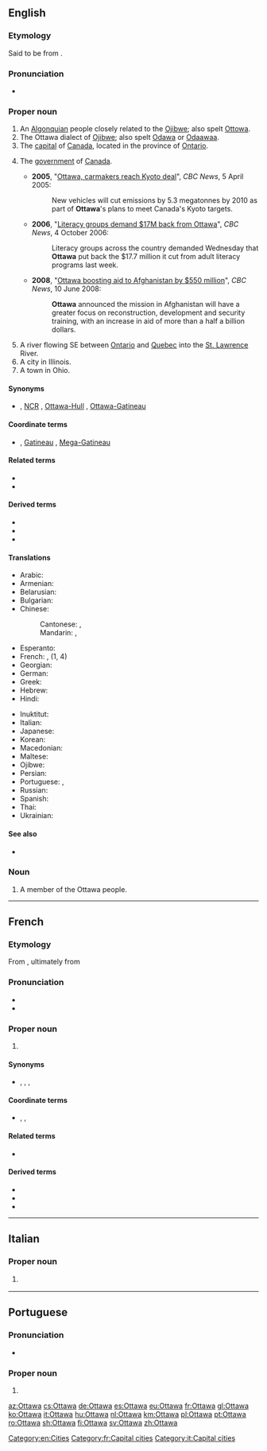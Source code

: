 {{also|Òttawa}}
==English==
{{wikipedia|lang=en}}

===Etymology===
Said to be from {{etyl|oj|en}} {{m|oj|odaawaa||traders}}.

===Pronunciation===
* {{IPA|/ˈɒtəwə/|lang=en}}

===Proper noun===
{{en-proper noun}}

# An [[Algonquian]] people closely related to the [[Ojibwe]]; also spelt [[Ottowa]].
# The Ottawa dialect of [[Ojibwe]]; also spelt [[Odawa]] or [[odaawaa|Odaawaa]].
# The [[capital]] of [[Canada]], located in the province of [[Ontario]].
# {{lb|en|by [[synecdoche]]}} The [[government]] of [[Canada]].
#* '''2005''', "[http://www.cbc.ca/news/canada/story/2005/03/23/car-emissions040323.html Ottawa, carmakers reach Kyoto deal]", ''CBC News'', 5 April 2005:
#*: New vehicles will cut emissions by 5.3 megatonnes by 2010 as part of '''Ottawa''''s plans to meet Canada's Kyoto targets.
#* '''2006''', "[http://www.cbc.ca/news/canada/story/2006/10/04/literacy-cuts.html Literacy groups demand $17M back from Ottawa]", ''CBC News'', 4 October 2006:
#*: Literacy groups across the country demanded Wednesday that '''Ottawa''' put back the $17.7 million it cut from adult literacy programs last week.
#* '''2008''', "[http://www.cbc.ca/news/canada/story/2008/06/10/afghanistan-aid.html Ottawa boosting aid to Afghanistan by $550 million]", ''CBC News'', 10 June 2008:
#*: '''Ottawa''' announced the mission in Afghanistan will have a greater focus on reconstruction, development and security training, with an increase in aid of more than a half a billion dollars.
# A river flowing SE between [[Ontario]] and [[Quebec]] into the [[St. Lawrence]] River.
# A city in Illinois.
# A town in Ohio.

====Synonyms====
* {{sense|capital of Canada}} {{l|en|National Capital Region}} , [[NCR]] , [[Ottawa-Hull]] , [[Ottawa-Gatineau]] {{gloss|biprovincial metropolitan region}}

====Coordinate terms====
* {{sense|capital of Canada}} {{l|en|Hull}} , [[Gatineau]] , [[Mega-Gatineau]] {{gloss|twin city on opposite bank of river}}

====Related terms====
* {{l|en|Ottawan}}
* {{l|en|Outaouais}}

====Derived terms====
* {{l|en|Ottawa-Hull}}
* {{l|en|Ottawa-Gatineau}}
* {{l|en|Mega-Ottawa}}

====Translations====
{{trans-top|capital of Canada}}
* Arabic: {{t|ar|أُوتَاوَا|f|tr=ʾutāwā}}
* Armenian: {{t|hy|Օտտավա}}
* Belarusian: {{t|be|Ата́ва|f}}
* Bulgarian: {{t|bg|Ота́ва|f}}
* Chinese:
*: Cantonese: {{t|yue|渥太華|sc=Hani}}, {{t|yue|渥太华|tr=ak1 taai3 waa4|sc=Hani}}
*: Mandarin: {{t+|cmn|渥太華|sc=Hani}}, {{t+|cmn|渥太华|tr=Wòtàihuá|sc=Hani}}
* Esperanto: {{t|eo|Otavo}}
* French: {{t+|fr|Ottawa|m}}, {{t+|fr|Outaouais|m}} (1, 4)
* Georgian: {{t|ka|ოტავა}}
* German: {{t+|de|Ottawa}}
* Greek: {{t+|el|Οττάβα|f}}
* Hebrew: {{t|he|אוטווה}}
* Hindi: {{t|hi|ओटावा|tr=ōṭāvā}}
{{trans-mid}}
* Inuktitut: {{t|iu|ᐊᑦᑖᕙ|tr=Attava|sc=Cans}}
* Italian: {{t+|it|Ottawa}}
* Japanese: {{t|ja|オタワ|tr=Otawa}}
* Korean: {{t|ko|오타와|tr=Otawa|sc=Hang}}
* Macedonian: {{t|mk|Ота́ва|f}}
* Maltese: {{t|mt|Ottawa}}
* Ojibwe: {{t-check|oj|ᐅᑖᐙ|tr=odaawaa|sc=Cans}}
* Persian: {{t|fa|اتاوا|tr=otâvâ}}
* Portuguese: {{t+|pt|Otava|f}}, {{t+|pt|Ottawa|f}}
* Russian: {{t+|ru|Отта́ва|f}}
* Spanish: {{t+|es|Ottawa}}
* Thai: {{t|th|ออตตาวา|tr=òt-dtaa-waa}}
* Ukrainian: {{t|uk|Отта́ва|f}}
{{trans-bottom}}

====See also====
* {{langcat|otw}}

===Noun===
{{en-noun}}

# A member of the Ottawa people.

{{topics|en|Cities in Canada|Capital cities|Rivers in Canada}}
[[Category:en:Cities]]

----

==French==

===Etymology===
From {{etyl|en|fr}} {{m|en|Ottawa}}, ultimately from {{etyl|oj|fr}} {{m|oj|odaawaa||traders}}

===Pronunciation===
* {{fr-IPA}}
* {{audio|Qc-Ottawa.ogg|Audio (CAN)|lang=fr}}

===Proper noun===
{{fr-proper noun}}
# {{l|en|Ottawa}} {{gloss|capital city of Canada}}

====Synonyms====
* {{l|fr|Région de la capitale nationale}} , {{l|fr|RCN}} , {{l|fr|Ottawa-Hull}} , {{l|fr|Ottawa-Gatineau}} {{gloss|biprovincial metropolitan region}}

====Coordinate terms====
* {{l|fr|Hull}} , {{l|fr|Gatineau}} , {{l|fr|Méga-Gatineau}} {{gloss|twin city on opposite bank of river}}

====Related terms====
* {{l|fr|Outaouais}}

====Derived terms====
* {{l|fr|Ottawa-Hull}}
* {{l|fr|Ottawa-Gatineau}}
* {{l|fr|Méga-Ottawa}}

[[Category:fr:Capital cities]]
[[Category:it:Capital cities]]

----

==Italian==
===Proper noun===
{{it-proper noun}}
# {{l|en|Ottawa}} {{gloss|capital city of Canada}}

----

==Portuguese==

===Pronunciation===
* {{a|Brazil}} {{IPA|/o.ˈtaw.ɐ/|lang=pt}}

===Proper noun===
{{pt-proper noun|f}}

# {{alternative form of|Otava|lang=pt}}

[[az:Ottawa]]
[[cs:Ottawa]]
[[de:Ottawa]]
[[es:Ottawa]]
[[eu:Ottawa]]
[[fr:Ottawa]]
[[gl:Ottawa]]
[[ko:Ottawa]]
[[it:Ottawa]]
[[hu:Ottawa]]
[[nl:Ottawa]]
[[km:Ottawa]]
[[pl:Ottawa]]
[[pt:Ottawa]]
[[ro:Ottawa]]
[[sh:Ottawa]]
[[fi:Ottawa]]
[[sv:Ottawa]]
[[zh:Ottawa]]